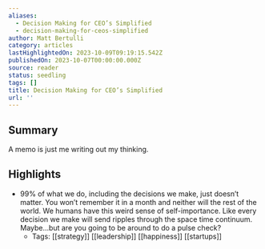 ```yaml
---
aliases:
  - Decision Making for CEO’s Simplified
  - decision-making-for-ceos-simplified
author: Matt Bertulli
category: articles
lastHighlightedOn: 2023-10-09T09:19:15.542Z
publishedOn: 2023-10-07T00:00:00.000Z
source: reader
status: seedling
tags: []
title: Decision Making for CEO’s Simplified
url: ''
---
```

## Summary

A memo is just me writing out my thinking.

## Highlights

- 99% of what we do, including the decisions we make, just doesn’t matter. You won’t remember it in a month and neither will the rest of the world.
  We humans have this weird sense of self-importance. Like every decision we make will send ripples through the space time continuum. Maybe…but are you going to be around to do a pulse check?
    - Tags: [[strategy]] [[leadership]] [[happiness]] [[startups]]
